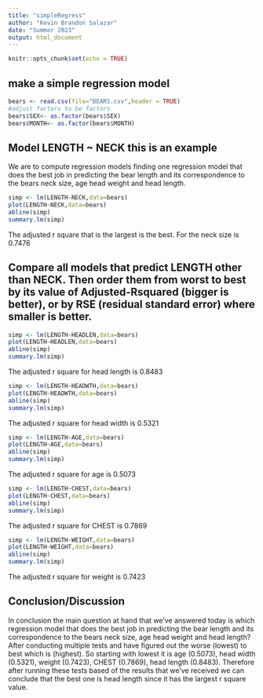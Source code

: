 ```yaml
---
title: "simpleRegress"
author: "Kevin Brandon Salazar"
date: "Summer 2023"
output: html_document
---
```


```r
knitr::opts_chunk$set(echo = TRUE)
```

## make a simple regression model

```r
bears <- read.csv(file="BEARS.csv",header = TRUE)
#adjust factors to be factors
bears$SEX<- as.factor(bears$SEX)
bears$MONTH<- as.factor(bears$MONTH)
```

## Model LENGTH ~ NECK  this is an example  

We are to compute regression models finding one regression model that does the best job in predicting the bear length and its correspondence to the bears neck size, age head weight and head length.

```r
simp <- lm(LENGTH~NECK,data=bears)
plot(LENGTH~NECK,data=bears)
abline(simp)
summary.lm(simp)
```
The adjusted r square that is the largest is the best. For the neck size is 0.7476 

## Compare all models that predict LENGTH other than NECK. Then order them from worst to best by its value of Adjusted-Rsquared (bigger is better), or by RSE (residual standard error) where smaller is better. 

```r
simp <- lm(LENGTH~HEADLEN,data=bears)
plot(LENGTH~HEADLEN,data=bears)
abline(simp)
summary.lm(simp)
```

The adjusted r square for head length is 0.8483

```r
simp <- lm(LENGTH~HEADWTH,data=bears)
plot(LENGTH~HEADWTH,data=bears)
abline(simp)
summary.lm(simp)
```

The adjusted r square for head width is 0.5321

```r
simp <- lm(LENGTH~AGE,data=bears)
plot(LENGTH~AGE,data=bears)
abline(simp)
summary.lm(simp)
```

The adjusted r square for age is 0.5073

```r
simp <- lm(LENGTH~CHEST,data=bears)
plot(LENGTH~CHEST,data=bears)
abline(simp)
summary.lm(simp)
```

The adjusted r square for CHEST is 0.7869

```r
simp <- lm(LENGTH~WEIGHT,data=bears)
plot(LENGTH~WEIGHT,data=bears)
abline(simp)
summary.lm(simp)
```

The adjusted r square for weight is 0.7423

## Conclusion/Discussion
In conclusion the main question at hand that we've answered today is which regression model that does the best job in predicting the bear length and its correspondence to the bears neck size, age head weight and head length? After conducting multiple tests and have figured out the worse (lowest) to best which is (highest). So starting with lowest it is age (0.5073), head width (0.5321), weight (0.7423), CHEST (0.7869), head length (0.8483). Therefore after running these tests based of the results that we've received we can conclude that the best one is head length since it has the largest r square value.